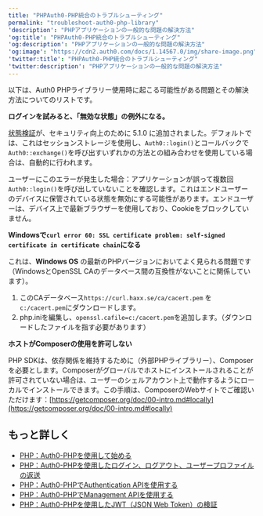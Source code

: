 ---
title: "PHPAuth0-PHP統合のトラブルシューティング"
permalink: "troubleshoot-auth0-php-library"
'description': "PHPアプリケーションの一般的な問題の解決方法"
'og:title': "PHPAuth0-PHP統合のトラブルシューティング"
'og:description': "PHPアプリケーションの一般的な問題の解決方法"
'og:image': "https://cdn2.auth0.com/docs/1.14567.0/img/share-image.png"
'twitter:title': "PHPAuth0-PHP統合のトラブルシューティング"
'twitter:description': "PHPアプリケーションの一般的な問題の解決方法"
---

以下は、Auth0 PHPライブラリー使用時に起こる可能性がある問題とその解決方法についてのリストです。

**ログインを試みると、「無効な状態」の例外になる。**

[状態検証](/ja-jp/secure/attack-protection/state-parameters)が、セキュリティ向上のために 5.1.0 に追加されました。デフォルトでは、これはセッションストレージを使用し、`Auth0::login()`とコールバックで`Auth0::exchange()`を呼び出すいずれかの方法との組み合わせを使用している場合は、自動的に行われます。

ユーザーにこのエラーが発生した場合：アプリケーションが誤って複数回`Auth0::login()`を呼び出していないことを確認します。これはエンドユーザーのデバイスに保管されている状態を無効にする可能性があります。エンドユーザーは、デバイス上で最新ブラウザーを使用しており、Cookieをブロックしていません。

**Windowsで`curl error 60: SSL certificate problem: self-signed certificate in certificate chain`になる**

これは、**Windows OS** の最新のPHPバージョンにおいてよく見られる問題です（WindowsとOpenSSL CAのデータベース間の互換性がないことに関係しています）。

1. このCAデータベース`https://curl.haxx.se/ca/cacert.pem` を`c:/cacert.pem`にダウンロードします。
2. php.iniを編集し、`openssl.cafile=c:/cacert.pem`を追加します。（ダウンロードしたファイルを指す必要があります）

**ホストがComposerの使用を許可しない**

PHP SDKは、依存関係を維持するために（外部PHPライブラリー）、Composerを必要とします。Composerがグローバルでホストにインストールされることが許可されていない場合は、ユーザーのシェルアカウント上で動作するようにローカルでインストールできます。この手順は、ComposerのWebサイトでご確認いただけます：[https://getcomposer.org/doc/00-intro.md#locally](https://getcomposer.org/doc/00-intro.md#locally)

## もっと詳しく

* [PHP：Auth0-PHPを使用して始める](/ja-jp/libraries/auth0-php)
* [PHP：Auth0-PHPを使用したログイン、ログアウト、ユーザープロファイルの返送](/ja-jp/libraries/auth0-php/auth0-php-basic-use)
* [PHP：Auth0-PHPでAuthentication APIを使用する](/ja-jp/libraries/auth0-php/using-the-authentication-api-with-auth0-php)
* [PHP：Auth0-PHPでManagement APIを使用する](/ja-jp/libraries/auth0-php/using-the-management-api-with-auth0-php)
* [PHP：Auth0-PHPを使用したJWT（JSON Web Token）の検証](/ja-jp/libraries/auth0-php/validating-jwts-with-auth0-php)